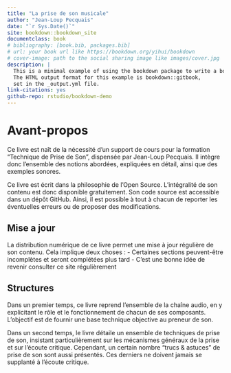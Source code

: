 ```yaml
--- 
title: "La prise de son musicale"
author: "Jean-Loup Pecquais"
date: "`r Sys.Date()`"
site: bookdown::bookdown_site
documentclass: book
# bibliography: [book.bib, packages.bib]
# url: your book url like https://bookdown.org/yihui/bookdown
# cover-image: path to the social sharing image like images/cover.jpg
description: |
  This is a minimal example of using the bookdown package to write a book.
  The HTML output format for this example is bookdown::gitbook,
  set in the _output.yml file.
link-citations: yes
github-repo: rstudio/bookdown-demo
---
```


# Avant-propos

Ce livre est naît de la nécessité d'un support de cours pour la formation "Technique de Prise de Son", dispensée par Jean-Loup Pecquais. Il intègre donc l'ensemble des notions abordées, expliquées en détail, ainsi que des exemples sonores.

Ce livre est écrit dans la philosophie de l'Open Source. L'intégralité de son contenu est donc disponible gratuitement. Son code source est accessible dans un dépôt GitHub. Ainsi, il est possible à tout à chacun de reporter les éventuelles erreurs ou de proposer des modifications.

## Mise a jour

La distribution numérique de ce livre permet une mise à jour régulière de son contenu. Cela implique deux choses :
- Certaines sections peuvent-être incomplètes et seront complétées plus tard
- C'est une bonne idée de revenir consulter ce site régulièrement

## Structures

Dans un premier temps, ce livre reprend l'ensemble de la chaîne audio, en y explicitant le rôle et le fonctionnement de chacun de ses composants. L'objectif est de fournir une base technique objective au preneur de son.

Dans un second temps, le livre détaile un ensemble de techniques de prise de son, insistant particulièrement sur les mécanismes généraux de la prise et sur l'écoute critique. Cependant, un certain nombre "trucs & astuces" de prise de son sont aussi présentés. Ces derniers ne doivent jamais se supplanté à l'écoute critique.
